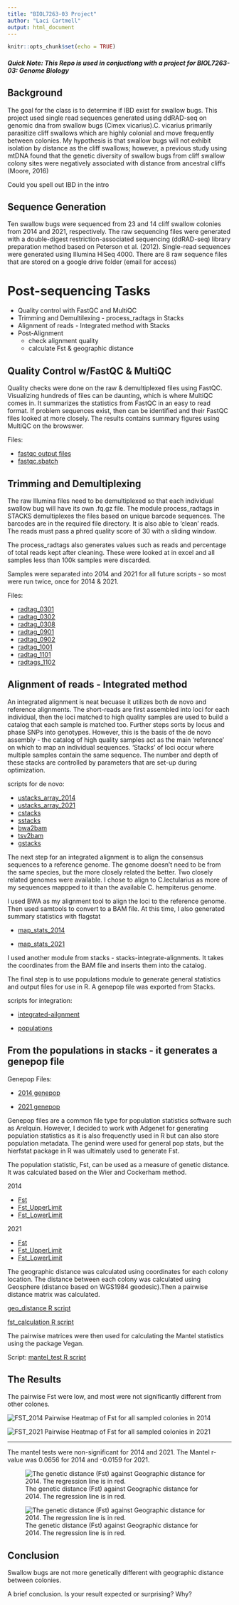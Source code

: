 ```yaml
---
title: "BIOL7263-03 Project"
author: "Laci Cartmell"
output: html_document
---
```


```r
knitr::opts_chunk$set(echo = TRUE)
```

##### Quick Note: This Repo is used in conjuctiong with a project for BIOL7263-03: Genome Biology


## Background
The goal for the class is to determine if IBD exist for swallow bugs. This project used single read sequences generated using ddRAD-seq on genomic dna from swallow bugs (Cimex vicarius).C. vicarius primarily parasitize cliff swallows which are highly colonial and move frequently between colonies.
My hypothesis is that swallow bugs will not exhibit isolation by distance as the cliff swallows; however, a previous study using mtDNA found that the genetic diversity of swallow bugs from cliff swallow colony sites were negatively associated with distance from ancestral cliffs (Moore, 2016)

Could you spell out IBD in the intro

## Sequence Generation
Ten swallow bugs were sequenced from 23 and 14 cliff swallow colonies from 2014 and 2021, respectively. The raw sequencing files were generated with a double-digest restriction-associated sequencing (ddRAD-seq) library preparation method based on Peterson et al. (2012). Single-read sequences were generated using Illumina HiSeq 4000. There are 8 raw sequence files that are stored on a google drive folder (email for access)
 

# Post-sequencing Tasks 
- Quality control with FastQC and MultiQC
- Trimming and Demultilexing - process_radtags in Stacks
- Alignment of reads - Integrated method with Stacks
- Post-Alignment 
  - check alignment quality
  - calculate Fst & geographic distance

## Quality Control w/FastQC & MultiQC
Quality checks were done on the raw & demultiplexed files using FastQC. Visualizing hundreds of files can be daunting, which is where MultiQC comes in. It summarizes the statistics from FastQC in an easy to read format. If problem sequences exist, then can be identified and their FastQC files looked at more closely. The results contains summary figures using MultiQC on the browswer. 

Files:

- [fastqc output files](https://github.com/laci-cartmell/cimex.vicarius.ddRAD-seq/tree/main/fastqc)
- [fastqc.sbatch](https://github.com/laci-cartmell/cimex.vicarius.ddRAD-seq/blob/main/scripts/fastqcloop.sbatch)



## Trimming and Demultiplexing
The raw Illumina files need to be demultiplexed so that each individual swallow bug will have its own .fq.gz file. 
The module process_radtags in STACKS demultiplexes the files based on unique barcode sequences. The barcodes are in the required file directory. It is also able to 'clean' reads. The reads must pass a phred quality score of 30 with a sliding window. 

The process_radtags also generates values such as reads and percentage of total reads kept after cleaning. These were looked at in excel and all samples less than 100k samples were discarded. 

Samples were separated into 2014 and 2021 for all future scripts - so most were run twice, once for 2014 & 2021.

Files:

 - [radtag_0301](https://github.com/laci-cartmell/cimex.vicarius.ddRAD-seq/blob/main/scripts/radtags_2203-01.sbatch)
  - [radtag_0302](https://github.com/laci-cartmell/cimex.vicarius.ddRAD-seq/blob/main/scripts/radtags_2203-02.sbatch)
 - [radtag_0308](https://github.com/laci-cartmell/cimex.vicarius.ddRAD-seq/blob/main/scripts/radtags_2203-08.sbatch)
 - [radtag_0901](https://github.com/laci-cartmell/cimex.vicarius.ddRAD-seq/blob/main/scripts/radtags_2209-01.sbatch)   
 - [radtag_0902](https://github.com/laci-cartmell/cimex.vicarius.ddRAD-seq/blob/main/scripts/radtags_2209-02.sbatch)   
 - [radtag_1001](https://github.com/laci-cartmell/cimex.vicarius.ddRAD-seq/blob/main/scripts/radtags_2210-01.sbatch)
 - [radtag_1101](https://github.com/laci-cartmell/cimex.vicarius.ddRAD-seq/blob/main/scripts/radtags_2211-01.sbatch)
 - [radtags_1102](https://github.com/laci-cartmell/cimex.vicarius.ddRAD-seq/blob/main/scripts/radtags_2211-02.sbatch)
 
## Alignment of reads - Integrated method
An integrated alignment is neat becuase it utilizes both de novo and reference alignments. The short-reads are first assembled into loci for each individual, then the loci matched to high quality samples are used to build a catalog that each sample is matched too. Further steps sorts by locus and phase SNPs into genotypes. However, this is the basis of the de novo assembly - the catalog of high quality samples act as the main 'reference' on which to map an individual sequences. 'Stacks' of loci occur where multiple samples contain the same sequence. The number and depth of these stacks are controlled by parameters that are set-up during optimization. 

scripts for de novo: 

  - [ustacks_array_2014](https://github.com/laci-cartmell/cimex.vicarius.ddRAD-seq/blob/main/scripts/ustacks_array_2.sh)
  - [ustacks_array_2021](https://github.com/laci-cartmell/cimex.vicarius.ddRAD-seq/blob/main/scripts/ustacks_array_2021_2.sh)
  - [cstacks](https://github.com/laci-cartmell/cimex.vicarius.ddRAD-seq/blob/main/scripts/cstacks.sbatch)
  - [sstacks](https://github.com/laci-cartmell/cimex.vicarius.ddRAD-seq/blob/main/scripts/sstacks.sbatch)
  - [bwa2bam](https://github.com/laci-cartmell/cimex.vicarius.ddRAD-seq/blob/main/scripts/bwamem.sbatch)
  - [tsv2bam](https://github.com/laci-cartmell/cimex.vicarius.ddRAD-seq/blob/main/scripts/sstacks.sbatch)
  - [gstacks](https://github.com/laci-cartmell/cimex.vicarius.ddRAD-seq/blob/main/scripts/gstacks.sbatch)

The next step for an integrated alignment is to align the consensus sequences to a reference genome. The genome doesn't need to be from the same species, but the more closely related the better. Two closely related genomes were available. I chose to align to C.lectularius as more of my sequences mappped to it than the available C. hempiterus genome. 

I used BWA as my alignment tool to align the loci to the reference genome. Then used samtools to convert to a BAM file. At this time, I also generated summary statistics with flagstat

   - [map_stats_2014](https://github.com/laci-cartmell/cimex.vicarius.ddRAD-seq/blob/main/mappingstats14.txt)
   
   - [map_stats_2021](https://github.com/laci-cartmell/cimex.vicarius.ddRAD-seq/blob/main/mappingstats21.txt)

I used another module from stacks - stacks-integrate-alignments. It takes the coordinates from the BAM file and inserts them into the catalog. 

The final step is to use populations module to generate general statistics and output files for use in R. A genepop file was exported from Stacks.

scripts for integration:

    
  - [integrated-ailgnment](https://github.com/laci-cartmell/cimex.vicarius.ddRAD-seq/blob/main/scripts/integrate.sbatch)
    
  - [populations](https://github.com/laci-cartmell/cimex.vicarius.ddRAD-seq/blob/main/scripts/populations.sbatch)



## From the populations in stacks - it generates a genepop file 

Genepop Files:

  - [2014 genepop](https://github.com/laci-cartmell/cimex.vicarius.ddRAD-seq/blob/main/RequiredFiles/populations.snps14.genepop)
  
  - [2021 genepop](https://github.com/laci-cartmell/cimex.vicarius.ddRAD-seq/blob/main/RequiredFiles/populations.snps21.genepop)


Genepop files are a common file type for population statistics software such as Arelquin. However, I decided to work with Adgenet for generating population statistics as it is also frequenctly used in R but can also store population metadata. The genind were used for general pop stats, but the hierfstat package in R was ultimately used to generate Fst.

The population statistic, Fst, can be used as a measure of genetic distance. It was calculated based on the Wier and Cockerham method.

2014

- [Fst](https://github.com/laci-cartmell/cimex.vicarius.ddRAD-seq/blob/main/Output_R/pairwise.WCfstZ.txt)
- [Fst_UpperLimit](https://github.com/laci-cartmell/cimex.vicarius.ddRAD-seq/blob/main/Output_R/boot.fst.ul.txt)
- [Fst_LowerLimit](https://github.com/laci-cartmell/cimex.vicarius.ddRAD-seq/blob/main/Output_R/boot.fst.ll.txt)

2021

- [Fst](https://github.com/laci-cartmell/cimex.vicarius.ddRAD-seq/blob/main/Output_R/pairwise.WCfstZ.21.txt)
- [Fst_UpperLimit](https://github.com/laci-cartmell/cimex.vicarius.ddRAD-seq/blob/main/Output_R/boot.fst.ul21.txt)
- [Fst_LowerLimit](https://github.com/laci-cartmell/cimex.vicarius.ddRAD-seq/blob/main/Output_R/boot.fst.ll21.txt)



The geographic distance was calculated using coordinates for each colony location. The distance between each colony was calculated using Geosphere (distance based on WGS1984 geodesic).Then a pairwise distance matrix was calculated.

  [geo_distance R script](https://github.com/laci-cartmell/cimex.vicarius.ddRAD-seq/blob/main/Output_R/boot.fst.ll21.txt)
  
  [fst_calculation R script](https://github.com/laci-cartmell/cimex.vicarius.ddRAD-seq/blob/main/scripts/FST_calculation.R)



The pairwise matrices were then used for calculating the Mantel statistics using the package Vegan.

Script: 
[mantel_test R script](https://github.com/laci-cartmell/cimex.vicarius.ddRAD-seq/blob/main/scripts/manteltest.R)


## The Results

The pairwise Fst were low, and most were not significantly different from other colones. 

![FST_2014](/Users/Owner/Documents//GitHub/cimex.vicarius.ddRAD-seq/Output_R/fst_14.jpeg)
Pairwise Heatmap of Fst for all sampled colonies in 2014


![FST_2021](/Users/Owner/Documents/GitHub/cimex.vicarius.ddRAD-seq/Output_R/fst_21.jpeg)
Pairwise Heatmap of Fst for all sampled colonies in 2021

________________________________________________________________________________




The mantel tests were non-significant for 2014 and 2021. The Mantel r-value was 0.0656 for 2014 and -0.0159 for 2021. 

![The genetic distance (Fst) against Geographic distance for 2014. The regression line is in red.](/Users/Owner/Documents/GitHub/cimex.vicarius.ddRAD-seq/Output_R/ibd_2014.svg)

 

![The genetic distance (Fst) against Geographic distance for 2014. The regression line is in red.](/Users/Owner/Documents//GitHub/cimex.vicarius.ddRAD-seq/Output_R/ibd_2021.svg)

 


## Conclusion

Swallow bugs are not more genetically different with geographic distance between colonies.

A brief conclusion. Is your result expected or surprising? Why? 
